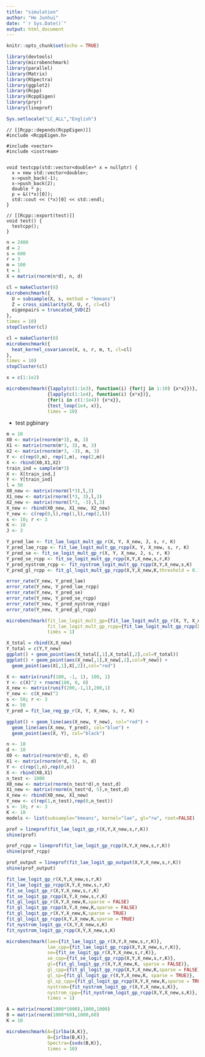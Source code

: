 ```yaml
---
title: "simulation"
author: "He Junhui"
date: "`r Sys.Date()`"
output: html_document
---
```


```r
knitr::opts_chunk$set(echo = TRUE)
```

```r
library(devtools)
library(microbenchmark)
library(parallel)
library(Matrix)
library(RSpectra)
library(ggplot2)
library(Rcpp)
library(RcppEigen)
library(pryr)
library(lineprof)
```

```r
Sys.setlocale("LC_ALL","English")
```

```Rcpp
// [[Rcpp::depends(RcppEigen)]]
#include <RcppEigen.h>

#include <vector>
#include <iostream>


void testcpp(std::vector<double>* x = nullptr) {
  x = new std::vector<double>;
  x->push_back(-1);
  x->push_back(2);
  double * p;
  p = &((*x)[0]);
  std::cout << (*x)[0] << std::endl;
}

// [[Rcpp::export(test)]]
void test() {
  testcpp();
}
```


```r
n = 2400
d = 2
s = 600
r = 3
m = 100
t = 1
X = matrix(rnorm(n*d), n, d)
```

```r
cl = makeCluster(8)
microbenchmark({
  U = subsample(X, s, method = "kmeans")
  Z = cross_similarity(X, U, r, cl=cl)
  eigenpairs = truncated_SVD(Z)
},
times = 10)
stopCluster(cl)
```

```r
cl = makeCluster(8)
microbenchmark({
  heat_kernel_covariance(X, s, r, m, t, cl=cl)
},
times = 10)
stopCluster(cl)
```

```r
x = c(1:1e2)
```



```r
microbenchmark({lapply(c(1:1e3), function(i) {for(j in 1:10) {x*x}})},
               {lapply(c(1:1e4), function(i) {x*x})},
               {for(i in c(1:1e4)) {x*x}},
               {test_loop(1e4, x)},
               times = 10)
```



+ test pgbinary



```r
m = 10
X0 <- matrix(rnorm(m*3), m, 3)
X1 <- matrix(rnorm(m*3, 3), m, 3)
X2 <- matrix(rnorm(m*3, -3), m, 3)
Y <- c(rep(0,m), rep(1,m), rep(2,m))
X <- rbind(X0,X1,X2)
train_ind = sample(m*3)
X <- X[train_ind,]
Y <- Y[train_ind]
l = 50
X0_new <- matrix(rnorm(l*3),l,3)
X1_new <- matrix(rnorm(l*3, 3),l,3)
X2_new <- matrix(rnorm(l*3, -3),l,3)
X_new <- rbind(X0_new, X1_new, X2_new)
Y_new <- c(rep(0,l),rep(1,l),rep(2,l))
s <- 10; r <- 3
K <- 10
J <- 3
```

```r
Y_pred_lae <- fit_lae_logit_mult_gp_r(X, Y, X_new, J, s, r, K)
Y_pred_lae_rcpp <- fit_lae_logit_mult_gp_rcpp(X, Y, X_new, s, r, K)
Y_pred_se <- fit_se_logit_mult_gp_r(X, Y, X_new, J, s, r, K)
Y_pred_se_rcpp <- fit_se_logit_mult_gp_rcpp(X,Y,X_new,s,r,K)
Y_pred_nystrom_rcpp <- fit_nystrom_logit_mult_gp_rcpp(X,Y,X_new,s,K)
Y_pred_gl_rcpp <- fit_gl_logit_mult_gp_rcpp(X,Y,X_new,K,threshold = 0.1)
```

```r
error_rate(Y_new, Y_pred_lae)
error_rate(Y_new, Y_pred_lae_rcpp)
error_rate(Y_new, Y_pred_se)
error_rate(Y_new, Y_pred_se_rcpp)
error_rate(Y_new, Y_pred_nystrom_rcpp)
error_rate(Y_new, Y_pred_gl_rcpp)
```



```r
microbenchmark(fit_lae_logit_mult_gp={fit_lae_logit_mult_gp_r(X, Y, X_new, J, s, r, K)},
               fit_lae_logit_mult_gp_rcpp={fit_lae_logit_mult_gp_rcpp(X, Y, X_new, s, r, K)},
               times = 1)
```

```r
X_total = rbind(X,X_new)
Y_total = c(Y,Y_new)
ggplot() + geom_point(aes(X_total[,1],X_total[,2],col=Y_total))
ggplot() + geom_point(aes(X_new[,1],X_new[,2],col=Y_new)) +
  geom_point(aes(X[,1],X[,2]),col="red")
```

```r
X <- matrix(runif(100, -1, 1), 100, 1)
Y <- c(X)^2 + rnorm(100, 0, 0)
X_new <- matrix(runif(200,-1,1),200,1)
Y_new <- c(X_new)^2
s <- 50; r <- 3
K <- 50
Y_pred = fit_lae_reg_gp_r(X, Y, X_new, s, r, K)
```

```r
ggplot() + geom_line(aes(X_new, Y_new), col="red") +
  geom_line(aes(X_new, Y_pred), col="blue") +
  geom_point(aes(X, Y), col="black")
```


```r
n <- 10
d <- 10
X0 <- matrix(rnorm(n*d), n, d)
X1 <- matrix(rnorm(n*d, 5), n, d)
Y <- c(rep(1,n),rep(0,n))
X <- rbind(X0,X1)
n_test <- 1000
X0_new <- matrix(rnorm(n_test*d),n_test,d)
X1_new <- matrix(rnorm(n_test*d, 5),n_test,d)
X_new <- rbind(X0_new, X1_new)
Y_new <- c(rep(1,n_test),rep(0,n_test))
s <- 10; r <- 3
K <- 10
models <- list(subsample="kmeans", kernel="lae", gl="rw", root=FALSE)
```



```r
prof = lineprof(fit_lae_logit_gp_r(X,Y,X_new,s,r,K))
shine(prof)
```

```r
prof_rcpp = lineprof(fit_lae_logit_gp_rcpp(X,Y,X_new,s,r,K))
shine(prof_rcpp)
```

```r
prof_output = lineprof(fit_lae_logit_gp_output(X,Y,X_new,s,r,K))
shine(prof_output)
```



```r
fit_lae_logit_gp_r(X,Y,X_new,s,r,K)
fit_lae_logit_gp_rcpp(X,Y,X_new,s,r,K)
fit_se_logit_gp_r(X,Y,X_new,s,r,K)
fit_se_logit_gp_rcpp(X,Y,X_new,s,r,K)
fit_gl_logit_gp_r(X,Y,X_new,K,sparse = FALSE)
fit_gl_logit_gp_rcpp(X,Y,X_new,K,sparse = FALSE)
fit_gl_logit_gp_r(X,Y,X_new,K,sparse = TRUE)
fit_gl_logit_gp_rcpp(X,Y,X_new,K,sparse = TRUE)
fit_nystrom_logit_gp_r(X,Y,X_new,s,K)
fit_nystrom_logit_gp_rcpp(X,Y,X_new,s,K)
```

```r
microbenchmark(lae={fit_lae_logit_gp_r(X,Y,X_new,s,r,K)},
               lae_cpp={fit_lae_logit_gp_rcpp(X,Y,X_new,s,r,K)},
               se={fit_se_logit_gp_r(X,Y,X_new,s,r,K)},
               se_cpp={fit_se_logit_gp_rcpp(X,Y,X_new,s,r,K)},
               gl={fit_gl_logit_gp_r(X,Y,X_new,K, sparse = FALSE)},
               gl_cpp={fit_gl_logit_gp_rcpp(X,Y,X_new,K,sparse = FALSE)},
               gl_sp={fit_gl_logit_gp_r(X,Y,X_new,K, sparse = TRUE)},
               gl_sp_cpp={fit_gl_logit_gp_rcpp(X,Y,X_new,K,sparse = TRUE)},
               nystrom={fit_nystrom_logit_gp_r(X,Y,X_new,s,K)},
               nystrom_cpp={fit_nystrom_logit_gp_rcpp(X,Y,X_new,s,K)},
               times = 1)
```

```r
A = matrix(rnorm(1000*1000),1000,1000)
B = matrix(rnorm(1000*60),1000,60)
K = 10
```


```r
microbenchmark(A={irlba(A,K)},
               B={irlba(B,K)},
               Spectra={svds(B,K)},
               times = 10)
```



